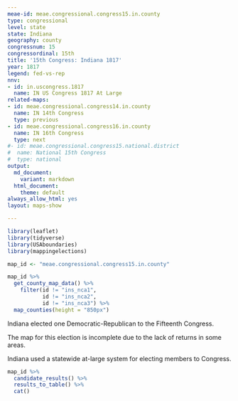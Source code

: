 ```yaml
---
meae-id: meae.congressional.congress15.in.county
type: congressional
level: state
state: Indiana
geography: county
congressnum: 15
congressordinal: 15th
title: '15th Congress: Indiana 1817'
year: 1817
legend: fed-vs-rep
nnv:
- id: in.uscongress.1817
  name: IN US Congress 1817 At Large
related-maps:
- id: meae.congressional.congress14.in.county
  name: IN 14th Congress
  type: previous
- id: meae.congressional.congress16.in.county
  name: IN 16th Congress
  type: next
#- id: meae.congressional.congress15.national.district
#  name: National 15th Congress
#  type: national
output:
  md_document:
    variant: markdown
  html_document:
    theme: default
always_allow_html: yes
layout: maps-show

---
```


```r
library(leaflet)
library(tidyverse)
library(USAboundaries)
library(mappingelections)

map_id <- "meae.congressional.congress15.in.county"
```

<div class="map">

```r
map_id %>%
  get_county_map_data() %>%
    filter(id != "ins_nca1",
           id != "ins_nca2",
           id != "ins_nca3") %>%
  map_counties(height = "850px")
```

</div>

Indiana elected one Democratic-Republican to the Fifteenth Congress. 

The map for this election is incomplete due to the lack of returns in some areas.

Indiana used a statewide at-large system for electing members to Congress.

<div class="results-table">

```r
map_id %>%
  candidate_results() %>%
  results_to_table() %>%
  cat()
```

</div>

